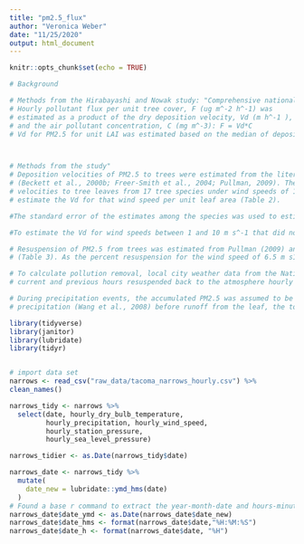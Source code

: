 ```yaml
---
title: "pm2.5_flux"
author: "Veronica Weber"
date: "11/25/2020"
output: html_document
---
```


```r
knitr::opts_chunk$set(echo = TRUE)
```

```r
# Background 

# Methods from the Hirabayashi and Nowak study: "Comprehensive national database of tree effects on air quality and human health in the United States" - 2015
# Hourly pollutant flux per unit tree cover, F (ug m^-2 h^-1) was
# estimated as a product of the dry deposition velocity, Vd (m h^-1 ),
# and the air pollutant concentration, C (mg m^-3): F = Vd*C
# Vd for PM2.5 for unit LAI was estimated based on the median of deposition velocity measurements for varied wind speeds reported in the literature. Vd was then multiplied by LAI, and F for PM2.5 was computed accounting for the resuspension of the particles from leaves to the atmosphere due to the wind and wash-off of particles from leaves to the ground by precipitation. The detailed process for PM2.5 dry depositions is given in Nowak et al. (2013).



# Methods from the study"
# Deposition velocities of PM2.5 to trees were estimated from the literature and varied with wind speed 
# (Beckett et al., 2000b; Freer-Smith et al., 2004; Pullman, 2009). These papers measured deposition     
# velocities to tree leaves from 17 tree species under wind speeds of 1, 3, 6, 8, 9 and 10 m s^-1. For  each wind speed, the median deposition velocities from the measured deposition velocities was used to
# estimate the Vd for that wind speed per unit leaf area (Table 2). 

#The standard error of the estimates among the species was used to estimate a potential range of values of deposition velocities. The 95 percent confidence interval of median deposition velocity per wind speed was used to estimate a maximum deposition for the wind speed. As 95 percent confidence interval for the lower range of deposition velocities produced negative deposition velocities, the minimum average Vd from any species was used to represent the minimum Vd for the wind speed. 

#To estimate the Vd for wind speeds between 1 and 10 m s^-1 that did not have a measured Vd, values were interpolated between the closest measured values. For wind speeds above 10 m s^-11, the Vd for 10 m s^-1 was used; for a wind speed of 0 m s^-1, the Vd was assumed to be 0ms^-1 (Table 3).

# Resuspension of PM2.5 from trees was estimated from Pullman (2009) and varied with wind speed. This paper measured percent resuspension of PM2.5 from tree leaves of three tree species under wind speeds of 6.5, 10 and 13 m s1. The average percent resuspension for the trees species and wind speed was calculated
# (Table 3). As the percent resuspension for the wind speed of 6.5 m s1 was 9.5%, a value of 9% was assumed for a wind speed of 6 m s1 and 10% for 7 m s1. The percent resuspension for a wind speed of 0 m s1 was assumed to be 0%. To estimate the percent resuspension for wind speeds between 0 and 13 m s1 that did not have measured resuspension rates, values were interpolated from the closest measured values (or assumed value at wind speed of 0 m s1). For wind speeds above 13 m s1, the percent resuspension rate for 13 m s1 was used (Table 3).

# To calculate pollution removal, local city weather data from the National Climatic Data Center were used to obtain hourly wind speed and precipitation data. Hourly flux values to trees in the city (Eq. (1); mg m2 h1) were multiplied by total leaf surface area (m2) with hourly Vd based on local wind speed (Table 3). Flux values were accumulated hourly with a percent of the total accumulated PM2.5 over the
# current and previous hours resuspended back to the atmosphere hourly based on local wind speed. PM2.5 was accumulated upon leaves and resuspended from leaves during non-precipitation periods.

# During precipitation events, the accumulated PM2.5 was assumed to be washed off to the ground surface depending upon the magnitude of the precipitation event (Pe in mm). As leaves capture about 0.2 mm of
# precipitation (Wang et al., 2008) before runoff from the leaf, the total precipitation storage capacity (Ps in mm) of the canopy was calculated as 0.2  LAI. If Pe was greater than Ps, then all particles were assumed to be removed from the leaves and resuspension dropped to zero. When the Pe was less than Ps, no particles were removed from the leaves as there was no runoff from the leaves. After the rain stopped, PM2.5 began accumulating on and resuspending from leaves again. Water on the leaves after rain events was reduced hourly based on evaporation rates calculated from meteorological conditions. The annual flux to tree leaves was estimated as the total PM2.5 washed off leaves during the year plus the amount remaining on leaves at the end of the year.

```

```r
library(tidyverse)
library(janitor)
library(lubridate)
library(tidyr)


# import data set
narrows <- read_csv("raw_data/tacoma_narrows_hourly.csv") %>% 
clean_names() 

narrows_tidy <- narrows %>% 
  select(date, hourly_dry_bulb_temperature,
         hourly_precipitation, hourly_wind_speed,
         hourly_station_pressure,
         hourly_sea_level_pressure)

narrows_tidier <- as.Date(narrows_tidy$date)

narrows_date <- narrows_tidy %>% 
  mutate(
    date_new = lubridate::ymd_hms(date)
  )
# Found a base r command to extract the year-month-date and hours-minutes-seconds
narrows_date$date_ymd <- as.Date(narrows_date$date_new)
narrows_date$date_hms <- format(narrows_date$date,"%H:%M:%S")
narrows_date$date_h <- format(narrows_date$date, "%H")
 
```

